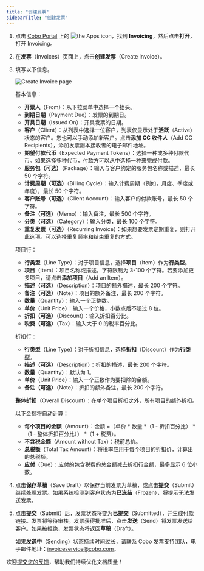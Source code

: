 ```yaml
---
title: "创建发票"
sidebarTitle: "创建发票"
---
```

1. 点击 [Cobo Portal](https://portal.cobo.com/login) 上的 <img src="/en/images/common/icon_apps.svg" className="icon" alt="the Apps icon"/>，找到 **Invoicing**，然后点击**打开**，打开 Invoicing。
2. 在**发票**（Invoices）页面上，点击**创建发票**（Create Invoice）。 
3. 填写以下信息。

    <img src="/en/images/portal-apps/invoicing/create_invoice.png" className="screenshot_full_screen" alt="Create Invoice page"/>
    
    基本信息：
    - **开票人**（From）：从下拉菜单中选择一个抬头。
    - **到期日期**（Payment Due）：发票的到期日。
    - **开具日期**（Issued On）：开具发票的日期。
    - **客户**（Client）：从列表中选择一位客户，列表仅显示处于**活跃**（Active）状态的客户。您也可以手动添加新客户。点击**添加 CC 收件人**（Add CC Recipients），添加发票副本接收者的电子邮件地址。
    - **期望付款代币**（Expected Payment Tokens）：选择一种或多种付款代币。如果选择多种代币，付款方可以从中选择一种来完成付款。
    - **服务包（可选）**（Package）：输入与客户约定的服务包名称或描述，最长 50 个字符。
    - **计费周期（可选）**（Billing Cycle）：输入计费周期（例如，月度、季度或年度），最长 50 个字符。
    - **客户账号（可选）**（Client Account）：输入客户的付款账号，最长 50 个字符。
    - **备注（可选）**（Memo）：输入备注，最长 500 个字符。
    - **分类（可选）**（Category）：输入分类，最长 100 个字符。
    - **重复发票（可选）**（Recurring Invoice）：如果想要发票定期重复，则打开此选项。可以选择重复频率和结束重复的方式。

    项目行：
    - **行类型**（Line Type）：对于项目信息，选择**项目**（Item）作为**行类型**。
    - **项目**（Item）：项目名称或描述，字符限制为 3-100 个字符。若要添加更多项目，请点击**添加项目**（Add an Item）。
    - **描述（可选）**（Description）：项目的额外描述，最长 200 个字符。
    - **备注（可选）**（Note）：项目的额外备注，最长 200 个字符。
    - **数量**（Quantity）：输入一个正整数。
    - **单价**（Unit Price）：输入一个价格，小数点后不超过 8 位。
    - **折扣（可选）**（Discount）：输入折扣百分比。
    - **税费（可选）**（Tax）：输入大于 0 的税率百分比。

    折扣行：
    - **行类型**（Line Type）：对于折扣信息，选择**折扣**（Discount）作为**行类型**。
    - **描述（可选）**（Description）：折扣的描述，最长 200 个字符。
    - **数量**（Quantity）：默认为 1。
    - **单价**（Unit Price）：输入一个正数作为要扣除的金额。
    - **备注（可选）**（Note）：折扣的额外备注，最长 200 个字符。

    **整体折扣**（Overall Discount）：在单个项目折扣之外，所有项目的额外折扣。 

    以下金额将自动计算：

    - **每个项目的金额**（Amount）：金额 =（单价 * 数量 *（1 - 折扣百分比） * （1 - 整体折扣百分比）） *（1 + 税费）。
    - **不含税金额**（Amount without Tax）：税前总价。
    - **总税额**（Total Tax Amount）：将税率应用于每个项目的折扣价，计算出的总税额。
    - **应付**（Due）：应付的包含税费的总金额减去折扣行金额，最多显示 6 位小数。

4. 点击**保存草稿**（Save Draft）以保存当前发票为草稿，或点击**提交**（Submit）继续处理发票。如果系统检测到客户状态为**已冻结**（Frozen），将提示无法发送发票。
5. 点击**提交**（Submit）后，发票状态将变为**已提交**（Submitted），并生成付款链接。发票将等待审核。发票获得批准后，点击**发送**（Send）将发票发送给客户。如果被拒绝，发票状态将返回**草稿**（Draft）。

    <Note>如果**发送中**（Sending）状态持续时间过长，请联系 Cobo 发票支持团队，电子邮件地址：[invoiceservice@cobo.com](mailto:invoiceservice@cobo.com)。</Note>

<Tip>欢迎[提交您的反馈](https://forms.zohopublic.com/cobo/form/DocumentFeedbackForm/formperma/QvLOhxJv1_JMsJ-1dleZ8Itb_7rzN-LtgvsDdxosoVI?referrername=manuals)，帮助我们持续优化文档质量！</Tip>